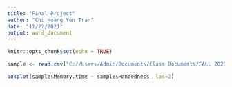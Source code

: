---
title: "Final Project"
author: "Chi Hoang Yen Tran"
date: "11/22/2021"
output: word_document
---

```{r setup, include=FALSE}
knitr::opts_chunk$set(echo = TRUE)
```

```{r importData}
sample <- read.csv("C://Users/Admin/Documents/Class Documents/FALL 2021/STAT 212/Final Sample.csv") 
```

```{r Boxplot}
boxplot(sample$Memory.time ~ sample$Handedness, las=2)
```